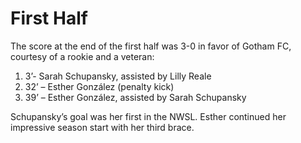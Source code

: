 # First Half

The score at the end of the first half was 3-0 in favor of Gotham FC, courtesy of a rookie and a veteran:

1. 3’- Sarah Schupansky, assisted by Lilly Reale
2. 32’ – Esther González (penalty kick)
3. 39’ – Esther González, assisted by Sarah Schupansky

Schupansky's goal was her first in the NWSL. Esther continued her impressive season start with her third brace.
